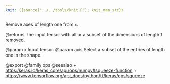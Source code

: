 ```yaml
---
knit: ({source("../../tools/knit.R"); knit_man_src})
---
```

Remove axes of length one from `x`.

@returns
The input tensor with all or a subset of the dimensions of
length 1 removed.

@param x Input tensor.
@param axis Select a subset of the entries of length one in the shape.

@export
@family ops
@seealso
+ <https:/keras.io/keras_core/api/ops/numpy#squeeze-function>
+ <https://www.tensorflow.org/api_docs/python/tf/keras/ops/squeeze>
